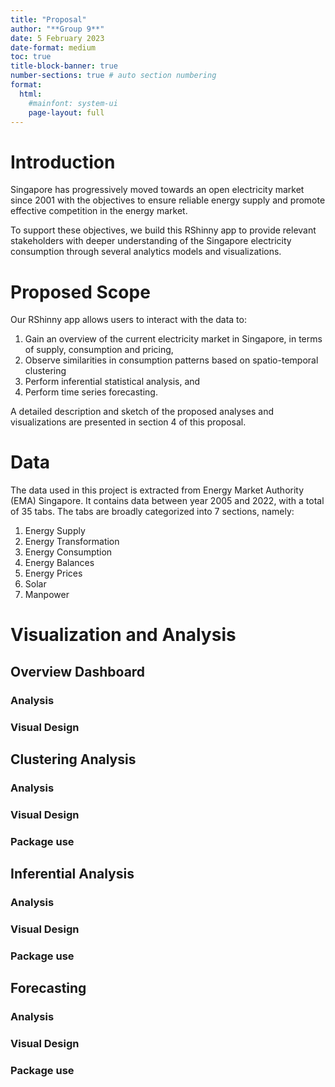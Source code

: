 ```yaml
---
title: "Proposal"
author: "**Group 9**"
date: 5 February 2023
date-format: medium
toc: true
title-block-banner: true
number-sections: true # auto section numbering
format: 
  html:
    #mainfont: system-ui
    page-layout: full
---
```


# Introduction

Singapore has progressively moved towards an open electricity market since 2001 with the objectives to ensure reliable energy supply and promote effective competition in the energy market.

To support these objectives, we build this RShinny app to provide relevant stakeholders with deeper understanding of the Singapore electricity consumption through several analytics models and visualizations.

# Proposed Scope

Our RShinny app allows users to interact with the data to:

1.  Gain an overview of the current electricity market in Singapore, in terms of supply, consumption and pricing,
2.  Observe similarities in consumption patterns based on spatio-temporal clustering
3.  Perform inferential statistical analysis, and
4.  Perform time series forecasting.

A detailed description and sketch of the proposed analyses and visualizations are presented in section 4 of this proposal.

# Data

The data used in this project is extracted from Energy Market Authority (EMA) Singapore. It contains data between year 2005 and 2022, with a total of 35 tabs. The tabs are broadly categorized into 7 sections, namely:

1.  Energy Supply
2.  Energy Transformation
3.  Energy Consumption
4.  Energy Balances
5.  Energy Prices
6.  Solar
7.  Manpower

# Visualization and Analysis

## Overview Dashboard

### Analysis

### Visual Design

## Clustering Analysis

### Analysis

### Visual Design

### Package use

## Inferential Analysis

### Analysis

### Visual Design

### Package use

## Forecasting

### Analysis

### Visual Design

### Package use
